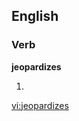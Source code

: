 
==English==

===Verb===
'''jeopardizes'''

# {{third-person singular of|[[jeopardize]]}}

[[vi:jeopardizes]]